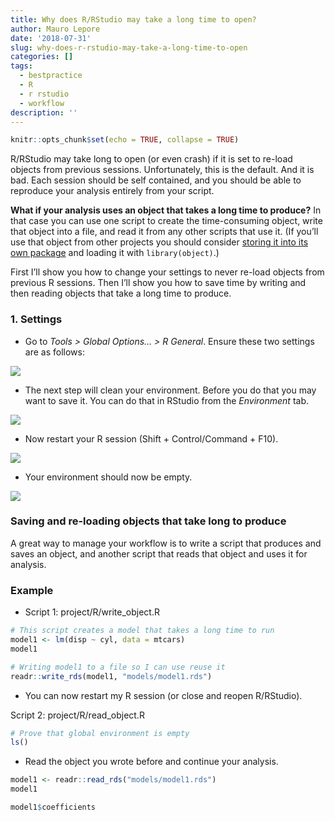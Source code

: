 ```yaml
---
title: Why does R/RStudio may take a long time to open?
author: Mauro Lepore
date: '2018-07-31'
slug: why-does-r-rstudio-may-take-a-long-time-to-open
categories: []
tags:
  - bestpractice
  - R
  - r rstudio
  - workflow
description: ''
---
```


```r
knitr::opts_chunk$set(echo = TRUE, collapse = TRUE)
```

R/RStudio may take long to open (or even crash) if it is set to re-load objects from previous sessions. Unfortunately, this is the default. And it is bad. Each session should be self contained, and you should be able to reproduce your analysis entirely from your script.

__What if your analysis uses an object that takes a long time to produce?__ In that case you can use one script to create the time-consuming object, write that object into a file, and read it from any other scripts that use it. (If you'll use that object from other projects you should consider [storing it into its own package](https://youtu.be/Tvq2DiB5gxg) and loading it with `library(object)`.)

First I'll show you how to change your settings to never re-load objects from previous R sessions. Then I'll show you how to save time by writing and then reading objects that take a long time to produce.

### 1. Settings

* Go to _Tools > Global Options... > R General_. Ensure these two settings are  as follows:

![](https://i.imgur.com/zkuLUfV.png)

* The next step will clean your environment. Before you do that you may want to save it. You can do that in RStudio from the _Environment_ tab.

![](https://i.imgur.com/IsCBKNk.png)

* Now restart your R session (Shift + Control/Command + F10).

![](https://i.imgur.com/cepPavk.png)

* Your environment should now be empty.

![](https://i.imgur.com/flv0Na9.png)

### Saving and re-loading objects that take long to produce

A great way to manage your workflow is to write a script that produces and saves an object, and another script that reads that object and uses it for analysis.

### Example

* Script 1: project/R/write_object.R

```r
# This script creates a model that takes a long time to run
model1 <- lm(disp ~ cyl, data = mtcars)
model1

# Writing model1 to a file so I can use reuse it
readr::write_rds(model1, "models/model1.rds")
```

* You can now restart my R session (or close and reopen R/RStudio).

Script 2: project/R/read_object.R

```r
# Prove that global environment is empty
ls()
```

* Read the object you wrote before and continue your analysis.

```r
model1 <- readr::read_rds("models/model1.rds")
model1

model1$coefficients
```


